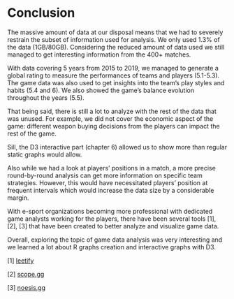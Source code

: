 # Conclusion

The massive amount of data at our disposal means that we had to severely restrain the subset of information used for analysis.
We only used 1.3% of the data (1GB/80GB). Considering the reduced amount of data used we still managed to get interesting information from the 400+ matches. 

With data covering 5 years from 2015 to 2019, we managed to generate a global rating to measure the performances of teams and players (5.1-5.3). The game data was also used to get insights into the team's play styles and habits (5.4 and 6). We also showed the game's balance evolution throughout the years (5.5). 

That being said, there is still a lot to analyze with the rest of the data that was unused. For example, we did not cover the economic aspect of the game: different weapon buying decisions from the players can impact the rest of the game. 

Sill, the D3 interactive part (chapter 6) allowed us to show more than regular static graphs would allow.

Also while we had a look at players' positions in a match, a more precise round-by-round analysis can get more information on specific team strategies. However, this would have necessitated players' position at frequent intervals which would increase the data size by a considerable margin.

With e-sport organizations becoming more professional with dedicated game analysts working for the players, there have been several tools [1], [2], [3] that have been created to better analyze and visualize game data. 

Overall, exploring the topic of game data analysis was very interesting and we learned a lot about R graphs creation and interactive graphs with D3.

[1] [leetify](https://leetify.com/)

[2] [scope.gg](https://scope.gg/)

[3] [noesis.gg](https://www.noesis.gg/)
